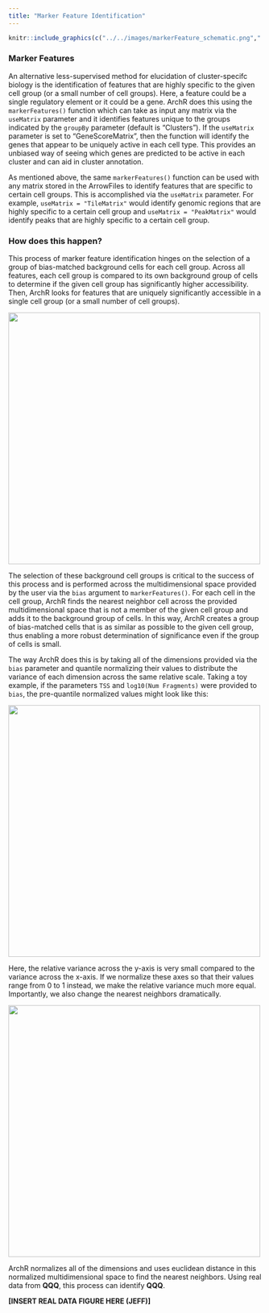 ```yaml
---
title: "Marker Feature Identification"
---
```


```r
knitr::include_graphics(c("../../images/markerFeature_schematic.png","../../images/background_preNorm.png","../../images/background_postNorm.png"))
```

### Marker Features

An alternative less-supervised method for elucidation of cluster-specifc biology is the identification of features that are highly specific to the given cell group (or a small number of cell groups). Here, a feature could be a single regulatory element or it could be a gene. ArchR does this using the `markerFeatures()` function which can take as input any matrix via the `useMatrix` parameter and it identifies features unique to the groups indicated by the `groupBy` parameter (default is "Clusters"). If the `useMatrix` parameter is set to "GeneScoreMatrix", then the function will identify the genes that appear to be uniquely active in each cell type. This provides an unbiased way of seeing which genes are predicted to be active in each cluster and can aid in cluster annotation.

As mentioned above, the same `markerFeatures()` function can be used with any matrix stored in the ArrowFiles to identify features that are specific to certain cell groups. This is accomplished via the `useMatrix` parameter. For example, `useMatrix = "TileMatrix"` would identify genomic regions that are highly specific to a certain cell group and `useMatrix = "PeakMatrix"` would identify peaks that are highly specific to a certain cell group.

### How does this happen?

This process of marker feature identification hinges on the selection of a group of bias-matched background cells for each cell group. Across all features, each cell group is compared to its own background group of cells to determine if the given cell group has significantly higher accessibility. Then, ArchR looks for features that are uniquely significantly accessible in a single cell group (or a small number of cell groups).

![](markerFeature_schematic.png){width=500px}

The selection of these background cell groups is critical to the success of this process and is performed across the multidimensional space provided by the user via the `bias` argument to `markerFeatures()`. For each cell in the cell group, ArchR finds the nearest neighbor cell across the provided multidimensional space that is not a member of the given cell group and adds it to the background group of cells. In this way, ArchR creates a group of bias-matched cells that is as similar as possible to the given cell group, thus enabling a more robust determination of significance even if the group of cells is small.

The way ArchR does this is by taking all of the dimensions provided via the `bias` parameter and quantile normalizing their values to distribute the variance of each dimension across the same relative scale. Taking a toy example, if the parameters `TSS` and `log10(Num Fragments)` were provided to `bias`, the pre-quantile normalized values might look like this:

![](background_preNorm.png){width=500px}

Here, the relative variance across the y-axis is very small compared to the variance across the x-axis. If we normalize these axes so that their values range from 0 to 1 instead, we make the relative variance much more equal. Importantly, we also change the nearest neighbors dramatically.

![](background_postNorm.png){width=500px}

ArchR normalizes all of the dimensions and uses euclidean distance in this normalized multidimensional space to find the nearest neighbors. Using real data from __QQQ__, this process can identify __QQQ__.

__[INSERT REAL DATA FIGURE HERE (JEFF)]__


